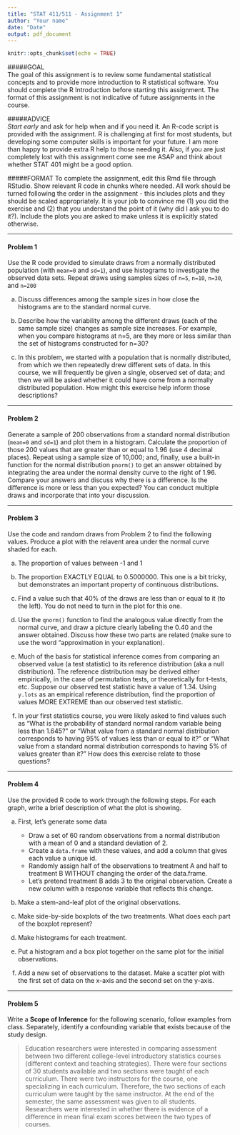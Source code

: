 ```yaml
---
title: "STAT 411/511 - Assignment 1"
author: "Your name"
date: "Date"
output: pdf_document
---
```


```r
knitr::opts_chunk$set(echo = TRUE)
```

#####GOAL  
The goal of this assignment is to review some fundamental statistical concepts and to provide more introduction to R statistical software.  You should complete the R Introduction before starting this assignment.  The format of this assignment is not indicative of future assignments in the course.  


#####ADVICE  
*Start early* and ask for help when and if you need it.  An R-code script is provided with the assignment.  R is challenging at first for most students, but developing some computer skills is important for your future.  I am more than happy to provide extra R help to those needing it.  Also, if you are just completely lost with this assignment come see me ASAP and think about whether STAT 401 might be a good option.  


#####FORMAT
To complete the assignment, edit this Rmd file through RStudio.  Show relevant R code in chunks where needed.  All work should be turned following the order in the assignment - this includes plots and they should be scaled appropriately. It is your job to convince me (1) you did the exercise and (2) that you understand the point of it (why did I ask you to do it?).  Include the plots you are asked to make unless it is explicitly stated otherwise.

***

####  Problem 1
Use the R code provided to simulate draws from a normally distributed population  (with `mean=0` and `sd=1`), and use histograms to investigate the observed data sets.  Repeat draws using samples sizes of `n=5`, `n=10`, `n=30`, and `n=200`

a. Discuss differences among the sample sizes in how close the histograms are to the standard normal curve.

b. Describe how the variability among the different draws (each of the same sample size) changes as sample size increases.  For example, when you compare histograms at n=5, are they more or less similar than the set of histograms constructed for n=30?

c. In this problem, we started with a population that is normally distributed, from which we then repeatedly drew different sets of data. In this course, we will frequently be given a single, observed set of data; and then we will be asked whether it could have come from a normally distributed population. How might this exercise help inform those descriptions?  

***

#### Problem 2
Generate a sample of 200 observations from a standard normal distribution (`mean=0` and `sd=1`) and plot them in a histogram. Calculate the proportion of those 200 values that are greater than or equal to 1.96 (use 4 decimal places).  Repeat using a sample size of 10,000; and, finally, use a built-in function for the normal distribution `pnorm()` to get an answer obtained by integrating the area under the normal density curve to the right of 1.96. Compare your answers and discuss why there is a difference. Is the difference is more or less than you expected?  You can conduct multiple draws and incorporate that into your discussion.   

***

#### Problem 3
Use the code and random draws from Problem 2 to find the following values.  Produce a plot with the relavent area under the normal curve shaded for each.

a. The proportion of values between -1 and 1

b. The proportion EXACTLY EQUAL to 0.5000000. This one is a bit tricky, but demonstrates an important property of continuous distributions.

c. Find a value such that 40\% of the draws are less than or equal to it (to the left).  You do not need to turn in the plot for this one.

d. Use the `qnorm()` function to find the analogous value directly from the normal curve, and draw a picture clearly labeling the 0.40 and the answer obtained.  Discuss how these two parts are related (make sure to use the word "approximation in your explanation).

e. Much of the basis for statistical inference comes from comparing an observed value (a test statistic) to its reference distribution  (aka a null distribution). The reference distribution may be derived either empirically, in the case of permutation tests, or theoretically for t-tests, etc. Suppose our observed test statistic have a value of 1.34.  Using `y.lots` as an empirical reference distribution, find the proportion of values MORE EXTREME than our observed test statistic.

f. In your first statistics course, you were likely asked to find values such as "What is the probability of standard normal random variable being less than 1.645?" or "What value from a standard normal distribution corresponds to having 95\% of values less than or equal to it?" or "What value from a standard normal distribution corresponds to having 5\% of values greater than it?" How does this exercise relate to those questions?   

***

#### Problem 4
Use the provided R code to work through the following steps.  For each graph, write a brief description of what the plot is showing.

a. First, let's generate some data 
    + Draw a set of 60 random observations from a normal distribution with a mean of 0 and a standard deviation of 2. 
    + Create a `data.frame` with these values, and add a column that gives each value a unique id.
    + Randomly assign half of the observations to treatment A and half to treatment B WITHOUT changing the order of the data.frame.
    + Let's pretend treatment B adds 3 to the original observation. Create a new column with a response variable that reflects this change.

b. Make a stem-and-leaf plot of the original observations.

c. Make side-by-side boxplots of the two treatments.  What does each part of the boxplot represent?

d. Make histograms for each treatment.

e. Put a histogram and a box plot together on the same plot for the initial observations.

f. Add a new set of observations to the dataset. Make a scatter plot with the first set of data on the x-axis and the second set on the y-axis.  
 
***

#### Problem 5  
Write a **Scope of Inference** for the following scenario, follow  examples from class.  Separately, identify a confounding variable that exists because of the study design.
    
>Education researchers were interested in comparing assessment between two different college-level introductory statistics courses (different context and teaching strategies).  There were four sections of 30 students available and two sections were taught of each curriculum.  There were two instructors for the course, one specializing in each curriculum.  Therefore, the two sections of each curriculum were taught by the same instructor.   At the end of the semester, the same assessment was given to all students.  Researchers were interested in whether there is evidence of a difference in mean final exam scores between the two types of courses. 
    
   